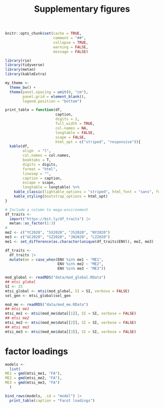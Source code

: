 % Supplementary figures 


```r
knitr::opts_chunk$set(cache = TRUE,
                      comment = "##",
                      collapse = TRUE,
                      warning = FALSE,
                      message = FALSE)

```



```r
library(rio)
library(tidyverse)
library(metan)
library(kableExtra)

my_theme <- 
  theme_bw() +
  theme(panel.spacing = unit(0, "cm"),
        panel.grid = element_blank(),
        legend.position = "bottom")
```



```r

print_table = function(df,
                       caption,
                       digits = 2,
                       full_width = TRUE,
                       col.names = NA,
                       longtable = FALSE,
                       scape = FALSE,
                       html_opt = c("striped", "responsive")){
  kable(df,
        align  = "l",
        col.names = col.names,
        booktabs = T,
        digits = digits,
        format = "html",
        linesep = "",
        caption = caption,
        escape = scape,
        longtable = longtable) %>%
    kable_classic(lightable_options = "striped", html_font = "sans", full_width = full_width) %>% 
    kable_styling(bootstrap_options = html_opt)
}

```


```r
# Include a column to mega-environment
df_traits <-
  import("https://bit.ly/df_traits") |> 
  metan::as_factor(1:3)
#  
me2 <- c("YC2020", "SX2020", "JS2020", "NY2020")
me3 <- c("GC2020", "SZ2020", "JN2020", "LZ2020")
me1 <- set_difference(as.character(unique(df_traits$ENV)), me2, me3)

df_traits <- 
  df_traits |> 
  mutate(me = case_when(ENV %in% me1 ~ "ME1",
                        ENV %in% me2 ~ "ME2",
                        ENV %in% me3 ~ "ME3"))

```



```r
mod_global <- readRDS("data/mod_global.RData")
## mtsi global
SI <- 25
mtsi_global <- mtsi(mod_global, SI = SI, verbose = FALSE)
sel_gen <- mtsi_global$sel_gen
```



```r
mod_me <- readRDS("data/mod_me.RData")
## mtsi me1
mtsi_me1 <- mtsi(mod_me$data[[1]], SI = SI, verbose = FALSE)
## mtsi me2
mtsi_me2 <- mtsi(mod_me$data[[2]], SI = SI, verbose = FALSE)
## mtsi me3
mtsi_me3 <- mtsi(mod_me$data[[3]], SI = SI, verbose = FALSE)
```



# factor loadings
```r
models <- 
  list(
ME1 = gmd(mtsi_me1, "FA"),
ME2 = gmd(mtsi_me2, "FA"),
ME3 = gmd(mtsi_me3, "FA")
  )

bind_rows(models, .id = "model") |> 
  print_table(caption = "Facot loadings")


```
